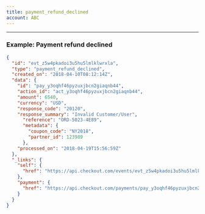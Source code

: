 ```yaml
---
title: payment_refund_declined
account: ABC
---
```


---

### Example: Payment refund declined

```json
{
  "id": "evt_z5w4pkadoi3u5hu5lmlklwrxla",
  "type": "payment_refund_declined",
  "created_on": "2018-04-10T08:12:14Z",
  "data": {
    "id": "pay_y3oqhf46pyzuxjbcn2giaqnb44",
    "action_id": "act_y3oqhf46pyzuxjbcn2giaqnb44",
    "amount": 6540,
    "currency": "USD",
    "response_code": "20120",
    "response_summary": "Invalid Customer/User",
      "reference": "ORD-5023-4E89",
      "metadata": {
        "coupon_code": "NY2018",
        "partner_id": 123989
      },
    "processed_on": "2018-04-19T15:56:59Z"
  },
  "_links": {
    "self": {
      "href": "https://api.checkout.com/events/evt_z5w4pkadoi3u5hu5lmlklwrxla"
    },
    "payment": {
      "href": "https://api.checkout.com/payments/pay_y3oqhf46pyzuxjbcn2giaqnb44"
    }
  }
}
```



